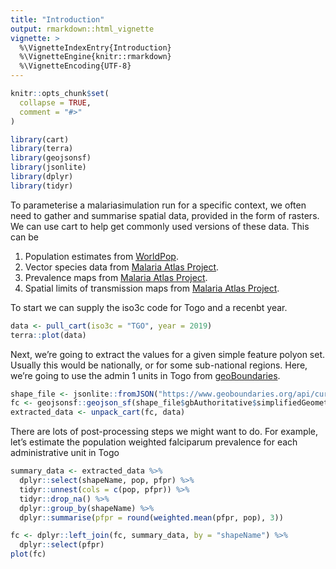 ```yaml
---
title: "Introduction"
output: rmarkdown::html_vignette
vignette: >
  %\VignetteIndexEntry{Introduction}
  %\VignetteEngine{knitr::rmarkdown}
  %\VignetteEncoding{UTF-8}
---
```


```r
knitr::opts_chunk$set(
  collapse = TRUE,
  comment = "#>"
)
```

```r
library(cart)
library(terra)
library(geojsonsf)
library(jsonlite)
library(dplyr)
library(tidyr)
```

To parameterise a malariasimulation run for a specific context, we often need
to gather and summarise spatial data, provided in the form of rasters. We can
use cart to help get commonly used versions of these data. This can be

1. Population estimates from [WorldPop](https://www.worldpop.org/).
2. Vector species data from [Malaria Atlas Project](https://malariaatlas.org/).
3. Prevalence maps from [Malaria Atlas Project](https://malariaatlas.org/).
4. Spatial limits of transmission maps from [Malaria Atlas Project](https://malariaatlas.org/).

To start we can supply the iso3c code for Togo and a recenbt year.

```r
data <- pull_cart(iso3c = "TGO", year = 2019)
terra::plot(data)
```

Next, we're going to extract the values for a given simple feature polyon set.
Usually this would be nationally, or for some sub-national regions. Here, we're
going to use the admin 1 units in Togo from [geoBoundaries](https://www.geoboundaries.org/index.html).

```r
shape_file <- jsonlite::fromJSON("https://www.geoboundaries.org/api/current/gbOpen/TGO/ADM1/")
fc <- geojsonsf::geojson_sf(shape_file$gbAuthoritative$simplifiedGeometryGeoJSON)
extracted_data <- unpack_cart(fc, data)
```
There are lots of post-processing steps we might want to do. For example, let's
estimate the population weighted falciparum prevalence for each administrative unit in 
Togo

```r
summary_data <- extracted_data %>%
  dplyr::select(shapeName, pop, pfpr) %>%
  tidyr::unnest(cols = c(pop, pfpr)) %>%
  tidyr::drop_na() %>%
  dplyr::group_by(shapeName) %>%
  dplyr::summarise(pfpr = round(weighted.mean(pfpr, pop), 3))

fc <- dplyr::left_join(fc, summary_data, by = "shapeName") %>%
  dplyr::select(pfpr)
plot(fc)
```
